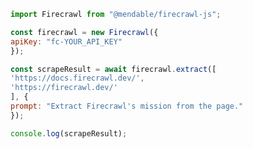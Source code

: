 ```js Node
import Firecrawl from "@mendable/firecrawl-js";

const firecrawl = new Firecrawl({
apiKey: "fc-YOUR_API_KEY"
});

const scrapeResult = await firecrawl.extract([
'https://docs.firecrawl.dev/',
'https://firecrawl.dev/'
], {
prompt: "Extract Firecrawl's mission from the page."
});

console.log(scrapeResult);
```